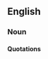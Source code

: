 ==English==

===Noun===
{{en-noun|chromographies}}

{{rfdef}}
{{defn|English}}

====Quotations====
{{seecites}}

<!--The study of [[communication]] through [[color]]s and colored [[artwork]]. For example, colored [[beadwork]] and clothing produced by early peoples of Africa and the Americas often contained messages encoded in their colors.

===References===
* [http://www.orn.mpg.de/~knauer/wickler/perl.html Chromography with beads]

[[Category:Art]]
-->